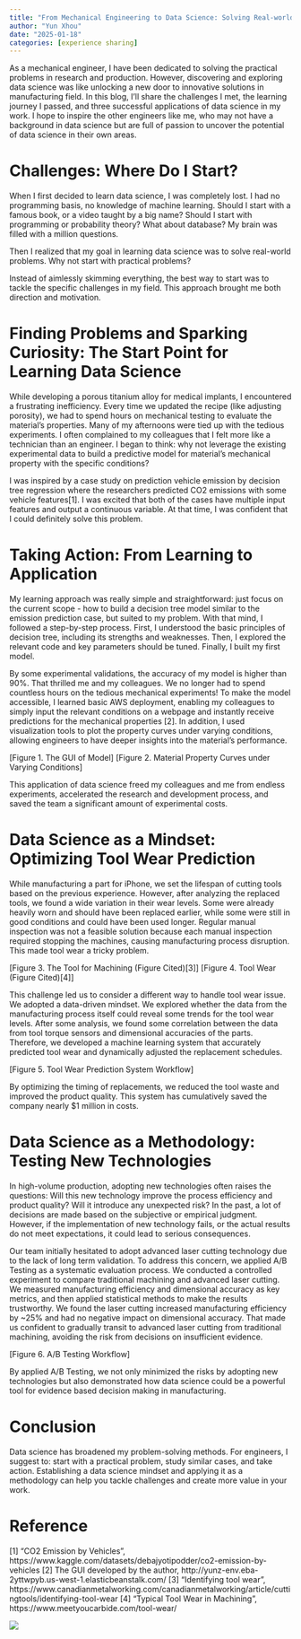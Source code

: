 ```yaml
---
title: "From Mechanical Engineering to Data Science: Solving Real-world Manufacturing Problems"
author: "Yun Xhou"
date: "2025-01-18"
categories: [experience sharing]
---
```


As a mechanical engineer, I have been dedicated to solving the practical problems in research and production. However, discovering and exploring data science was like unlocking a new door to innovative solutions in manufacturing field. In this blog, I’ll share the challenges I met, the learning journey I passed, and three successful applications of data science in my work. I hope to inspire the other engineers like me, who may not have a background in data science but are full of passion to  uncover the potential of data science in their own areas.

# Challenges: Where Do I Start?

When I first decided to learn data science, I was completely lost. I had no programming basis, no knowledge of machine learning. Should I start with a famous book, or a video taught by a big name? Should I start with programming or probability theory? What about database? My brain was filled with a million questions.

Then I realized that my goal in learning data science was to solve real-world problems. Why not start with practical problems?

Instead of aimlessly skimming everything, the best way to start was to tackle the specific challenges in my field. This approach brought me both direction and motivation.

# Finding Problems and Sparking Curiosity: The Start Point for Learning Data Science

While developing a porous titanium alloy for medical implants, I encountered a frustrating inefficiency. Every time we updated the recipe (like adjusting porosity), we had to spend hours on mechanical  testing to evaluate the material’s properties. Many of my afternoons were tied up with the tedious experiments. I often complained to my colleagues that I felt more like a technician than an engineer. I began to think: why not leverage the existing experimental data to build a predictive model for material’s mechanical property with the specific conditions?

I was inspired by a case study on prediction vehicle emission by decision tree regression where the researchers predicted CO2 emissions with some vehicle features[1]. I was excited that both of the cases have multiple input features and output a continuous variable. At that time, I was confident that I could definitely solve this problem.

# Taking Action: From Learning to Application

My learning approach was really simple and straightforward: just focus on the current scope - how to build a decision tree model similar to the emission prediction case, but suited to my problem. With that mind, I followed a step-by-step process. First, I understood the basic principles of decision tree, including its strengths and weaknesses. Then, I explored the relevant code and key parameters should be tuned. Finally, I built my first model.

By some experimental validations, the accuracy of my model is higher than 90%. That thrilled me and my colleagues. We no longer had to spend countless hours on  the tedious mechanical experiments! To make the model accessible, I learned basic AWS deployment, enabling my colleagues to simply input the relevant conditions on a webpage and instantly receive predictions for the mechanical properties [2]. In addition, I used visualization tools to plot the property curves under varying conditions, allowing engineers to have deeper insights into the material’s performance.

[Figure 1. The GUI of Model]
[Figure 2. Material Property Curves under Varying Conditions]

This application of data science freed my colleagues and me from endless experiments, accelerated the research and development process, and saved the team a significant amount of experimental costs.

# Data Science as a Mindset: Optimizing Tool Wear Prediction

While manufacturing a part for iPhone, we set the lifespan of cutting tools based on the previous experience. However, after analyzing the replaced tools, we found a wide variation in their wear levels. Some were already heavily worn and should have been replaced earlier, while some were still in good conditions and could have been used longer. Regular manual inspection was not a feasible solution because each manual inspection required stopping the machines, causing manufacturing process disruption. This made tool wear a tricky problem.

[Figure 3. The Tool for Machining (Figure Cited)[3]]
[Figure 4. Tool Wear (Figure Cited)[4]]

This challenge led us to consider a different way to handle tool wear issue. We adopted a data-driven mindset. We explored whether the data from the manufacturing process itself could reveal some trends for the tool wear levels. After some analysis, we found some correlation between the data from tool torque sensors and dimensional accuracies of the parts. Therefore, we developed a machine learning system that accurately predicted tool wear and dynamically adjusted the replacement schedules. 

[Figure 5. Tool Wear Prediction System Workflow]

By optimizing the timing of replacements, we reduced the tool waste and improved the product quality. This system has cumulatively saved the company nearly $1 million in costs.

# Data Science as a Methodology: Testing New Technologies

In high-volume production, adopting new technologies often raises the questions: Will this new technology improve the process efficiency and product quality? Will it introduce any unexpected risk? In the past, a lot of decisions are made based on the subjective or empirical judgment. However, if the implementation of new technology fails, or the actual results do not meet expectations, it could lead to serious consequences. 

Our team initially hesitated to adopt advanced laser cutting technology due to the lack of long term validation. To address this concern, we applied A/B Testing as a systematic evaluation process. We conducted a controlled experiment to compare traditional machining and advanced laser cutting. We measured manufacturing efficiency and dimensional accuracy as key metrics, and then applied statistical methods to make the results trustworthy. We found the laser cutting increased manufacturing efficiency by ~25% and had no negative impact on dimensional accuracy. That made us confident to gradually transit to advanced laser cutting from traditional machining, avoiding the risk from decisions on insufficient evidence. 

[Figure 6. A/B Testing Workflow]

By applied A/B Testing, we not only minimized the risks by adopting new technologies but also demonstrated how data science could be a powerful tool for evidence based decision making in manufacturing.

# Conclusion

Data science has broadened my problem-solving methods. For engineers, I suggest to: start with a practical problem, study similar cases, and take action. Establishing a data science mindset and applying it as a methodology can help you tackle challenges and create more value in your work.

# Reference

[1] “CO2 Emission by Vehicles”, https://www.kaggle.com/datasets/debajyotipodder/co2-emission-by-vehicles 
[2] The GUI developed by the author, http://yunz-env.eba-2yttwpyb.us-west-1.elasticbeanstalk.com/ 
[3] “Identifying tool wear”, https://www.canadianmetalworking.com/canadianmetalworking/article/cuttingtools/identifying-tool-wear 
[4] “Typical Tool Wear in Machining”, https://www.meetyoucarbide.com/tool-wear/ 

![](thumbnail.jpg)



